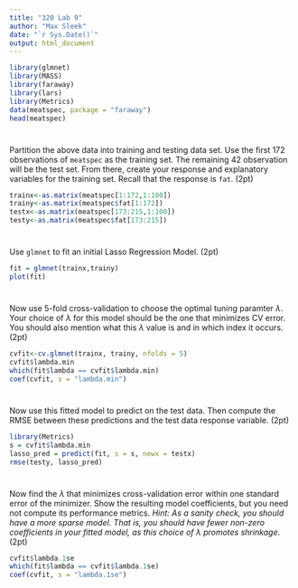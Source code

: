 ```yaml
---
title: "320 Lab 9"
author: "Max Sleek"
date: "`r Sys.Date()`"
output: html_document
---
```


```r
library(glmnet)
library(MASS)
library(faraway)
library(lars)
library(Metrics)
data(meatspec, package = "faraway")
head(meatspec)
```

#

Partition the above data into training and testing data set.  Use the first 172 observations of `meatspec` as the training set.  The remaining 42 observation will be the test set.  From there, create your response and explanatory variables for the training set.  Recall that the response is `fat`.  (2pt)

```r
trainx<-as.matrix(meatspec[1:172,1:100])
trainy<-as.matrix(meatspec$fat[1:172])
testx<-as.matrix(meatspec[173:215,1:100])
testy<-as.matrix(meatspec$fat[173:215])
```


# 

Use `glmnet` to fit an initial Lasso Regression Model.  (2pt)

```r
fit = glmnet(trainx,trainy)
plot(fit)
```

#

Now use 5-fold cross-validation to choose the optimal tuning paramter $\lambda$. Your choice of $\lambda$ for this model should be the one that minimizes CV error. You should also mention what this $\lambda$ value is and in which index it occurs.  (2pt)

```r
cvfit<-cv.glmnet(trainx, trainy, nfolds = 5)
cvfit$lambda.min
which(fit$lambda == cvfit$lambda.min)
coef(cvfit, s = "lambda.min")
```


#

Now use this fitted model to predict on the test data.  Then compute the RMSE between these predictions and the test data response variable.  (2pt)

```r
library(Metrics)
s = cvfit$lambda.min
lasso_pred = predict(fit, s = s, newx = testx)
rmse(testy, lasso_pred)
```

#

Now find the $\lambda$ that minimizes cross-validation error within one standard error of the minimizer.  Show the resulting model coefficients, but you need not compute its performance metrics.  *Hint:  As a sanity check, you should have a more sparse model.  That is, you should have fewer non-zero coefficients in your fitted model, as this choice of $\lambda$ promotes shrinkage*. (2pt)

```r
cvfit$lambda.1se
which(fit$lambda == cvfit$lambda.1se)
coef(cvfit, s = "lambda.1se")
```

